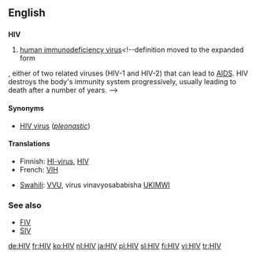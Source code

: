==English==

==={{initialism}}===
'''HIV'''

# {{virology}} [[human immunodeficiency virus]]<!--definition moved to the expanded form
, either of two related viruses (HIV-1 and HIV-2) that can lead to [[AIDS]].  HIV destroys the body's immunity system progressively, usually leading to death after a number of years.
-->

====Synonyms====
*[[HIV virus]] (''[[pleonastic]]'')

====Translations====
{{trans-top|human immunodeficiency virus}}
*Finnish: [[HI-virus]], [[HIV#Finnish|HIV]]
*French: [[VIH]]
{{trans-mid}}
*[[Swahili]]: [[VVU]], virus vinavyosababisha [[UKIMWI]]
{{trans-bottom}}

===See also===
*[[FIV]]
*[[SIV]]

[[de:HIV]]
[[fr:HIV]]
[[ko:HIV]]
[[nl:HIV]]
[[ja:HIV]]
[[pl:HIV]]
[[sl:HIV]]
[[fi:HIV]]
[[vi:HIV]]
[[tr:HIV]]